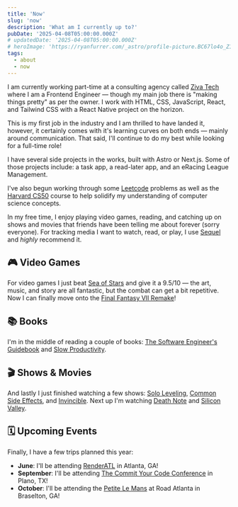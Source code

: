 ```yaml
---
title: 'Now'
slug: 'now'
description: 'What am I currently up to?'
pubDate: '2025-04-08T05:00:00.000Z'
# updatedDate: '2025-04-08T05:00:00.000Z'
# heroImage: 'https://ryanfurrer.com/_astro/profile-picture.BC67lo4o_Z1Oy0gk.webp'
tags:
  - about
  - now
---
```



<WorkStatus status="available" className="no-underline" client:load />

I am currently working part-time at a consulting agency called <a href='https://ziva-tech.com/' target='_blank' rel='noopener noreferrer'>Ziva Tech</a> where I am a Frontend Engineer — though my main job there is "making things pretty" as per the owner. I work with HTML, CSS, JavaScript, React, and Tailwind CSS with a React Native project on the horizon.

This is my first job in the industry and I am thrilled to have landed it, however, it certainly comes with it's learning curves on both ends — mainly around communication. That said, I'll continue to do my best while looking for a full-time role!

I have several side projects in the works, built with Astro or Next.js. Some of those projects include: a task app, a read-later app, and an eRacing League Management.

I've also begun working through some <a href='https://leetcode.com/' target='_blank' rel='noopener noreferrer'>Leetcode</a> problems as well as the <a href='https://pll.harvard.edu/course/cs50-introduction-computer-science' target='_blank' rel='noopener noreferrer'>Harvard CS50</a> course to help solidify my understanding of computer science concepts.

In my free time, I enjoy playing video games, reading, and catching up on shows and movies that friends have been telling me about forever (sorry everyone). For tracking media I want to watch, read, or play, I use <a href='https://www.getsequel.app/' target='_blank' rel='noopener noreferrer'>Sequel</a> and _highly_ recommend it.

## 🎮 Video Games

For video games I just beat <a href='https://seaofstarsgame.co/' target='_blank' rel='noopener noreferrer'>Sea of Stars</a> and give it a 9.5/10 — the art, music, and story are all fantastic, but the combat can get a bit repetitive. Now I can finally move onto the <a href='https://ffvii-remake-intergrade.square-enix-games.com/en-us/' target='_blank' rel='noopener noreferrer'>Final Fantasy VII Remake</a>!

## 📚 Books

I'm in the middle of reading a couple of books: <a href='https://www.engguidebook.com/' target='_blank' rel='noopener noreferrer'>The Software Engineer's Guidebook</a> and <a href='https://calnewport.com/slow/' target='_blank' rel='noopener noreferrer'>Slow Productivity</a>.

## 🎬 Shows & Movies

And lastly I just finished watching a few shows: <a href='https://www.imdb.com/title/tt21209876/' target='_blank' rel='noopener noreferrer'>Solo Leveling</a>, <a href='https://www.imdb.com/title/tt28093628/' target='_blank' rel='noopener noreferrer'>Common Side Effects</a>, and <a href='https://www.imdb.com/title/tt6741278/' target='_blank' rel='noopener noreferrer'>Invincible</a>. Next up I'm watching <a href='https://www.imdb.com/title/tt0877057/' target='_blank' rel='noopener noreferrer'>Death Note</a> and <a href='https://www.imdb.com/title/tt2575988/' target='_blank' rel='noopener noreferrer'>Silicon Valley</a>.

## 🗓️ Upcoming Events

Finally, I have a few trips planned this year:

- **June**: I'll be attending <a href='https://www.renderatl.com/' target='_blank' rel='noopener noreferrer'>RenderATL</a> in Atlanta, GA!
- **September**: I'll be attending <a href='https://www.commityourcode.com/' target='_blank' rel='noopener noreferrer'>The Commit Your Code Conference</a> in Plano, TX!
- **October**: I'll be attending the <a href='https://www.roadatlanta.com/motul-petit-le-mans' target='_blank' rel='noopener noreferrer'>Petite Le Mans</a> at Road Atlanta in Braselton, GA!
